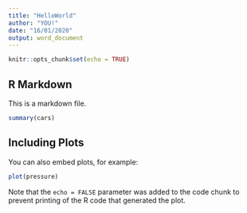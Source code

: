 ---
title: "HelloWorld"
author: "YOU!"
date: "16/01/2020"
output: word_document
---

```{r setup, include=FALSE}
knitr::opts_chunk$set(echo = TRUE)
```

## R Markdown

This is a markdown file.

```{r cars}
summary(cars)
```

## Including Plots

You can also embed plots, for example:

```{r pressure, echo=FALSE}
plot(pressure)
```

Note that the `echo = FALSE` parameter was added to the code chunk to prevent printing of the R code that generated the plot.
